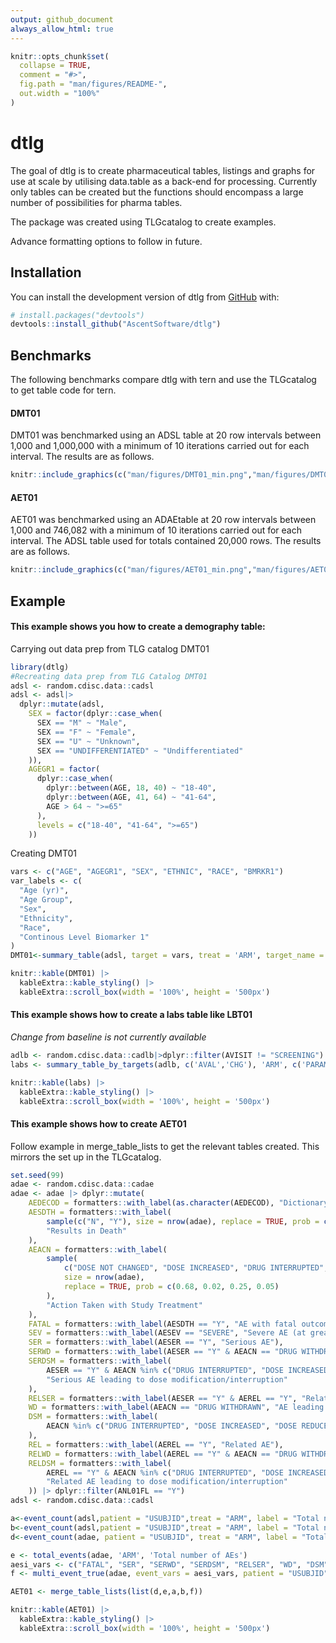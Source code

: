 ```yaml
---
output: github_document
always_allow_html: true
---
```


```r
knitr::opts_chunk$set(
  collapse = TRUE,
  comment = "#>",
  fig.path = "man/figures/README-",
  out.width = "100%"
)
```

# dtlg

The goal of dtlg is to create pharmaceutical tables, listings and graphs for use at scale by utilising data.table as a back-end for processing. Currently only tables can be created but the functions should encompass a large number of possibilities for pharma tables.

The package was created using TLGcatalog to create examples.

Advance formatting options to follow in future.

## Installation

You can install the development version of dtlg from [GitHub](https://github.com/) with:

``` r
# install.packages("devtools")
devtools::install_github("AscentSoftware/dtlg")
```

## Benchmarks

The following benchmarks compare dtlg with tern and use the TLGcatalog to get table code for tern.

#### DMT01

DMT01 was benchmarked using an ADSL table at 20 row intervals between 1,000 and 1,000,000 with a minimum of 10 iterations carried out for each interval. The results are as follows.

```r

knitr::include_graphics(c("man/figures/DMT01_min.png","man/figures/DMT01_median.png"))

```

#### AET01

AET01 was benchmarked using an ADAEtable at 20 row intervals between 1,000 and 746,082 with a minimum of 10 iterations carried out for each interval. The ADSL table used for totals contained 20,000 rows. The results are as follows.

```r

knitr::include_graphics(c("man/figures/AET01_min.png","man/figures/AET01_median.png"))
```

## Example

#### This example shows you how to create a demography table:

Carrying out data prep from TLG catalog DMT01

```r
library(dtlg)
#Recreating data prep from TLG Catalog DMT01
adsl <- random.cdisc.data::cadsl
adsl <- adsl|>
  dplyr::mutate(adsl,
    SEX = factor(dplyr::case_when(
      SEX == "M" ~ "Male",
      SEX == "F" ~ "Female",
      SEX == "U" ~ "Unknown",
      SEX == "UNDIFFERENTIATED" ~ "Undifferentiated"
    )),
    AGEGR1 = factor(
      dplyr::case_when(
        dplyr::between(AGE, 18, 40) ~ "18-40",
        dplyr::between(AGE, 41, 64) ~ "41-64",
        AGE > 64 ~ ">=65"
      ),
      levels = c("18-40", "41-64", ">=65")
    ))

```

Creating DMT01

```r
vars <- c("AGE", "AGEGR1", "SEX", "ETHNIC", "RACE", "BMRKR1")
var_labels <- c(
  "Age (yr)",
  "Age Group",
  "Sex",
  "Ethnicity",
  "Race",
  "Continous Level Biomarker 1"
)
DMT01<-summary_table(adsl, target = vars, treat = 'ARM', target_name = var_labels)
```

```r
knitr::kable(DMT01) |>
  kableExtra::kable_styling() |>
  kableExtra::scroll_box(width = '100%', height = '500px')
```

#### This example shows how to create a labs table like LBT01

*Change from baseline is not currently available*

```r
adlb <- random.cdisc.data::cadlb|>dplyr::filter(AVISIT != "SCREENING")
labs <- summary_table_by_targets(adlb, c('AVAL','CHG'), 'ARM', c('PARAM','AVISIT'))
```

```r
knitr::kable(labs) |>
  kableExtra::kable_styling() |>
  kableExtra::scroll_box(width = '100%', height = '500px')
```

#### **This example shows how to create AET01**

Follow example in merge_table_lists to get the relevant tables created. This mirrors the set up in the TLGcatalog.

```r
set.seed(99)
adae <- random.cdisc.data::cadae
adae <- adae |> dplyr::mutate(
    AEDECOD = formatters::with_label(as.character(AEDECOD), "Dictionary-Derived Term"),
    AESDTH = formatters::with_label(
        sample(c("N", "Y"), size = nrow(adae), replace = TRUE, prob = c(0.99, 0.01)),
        "Results in Death"
    ),
    AEACN = formatters::with_label(
        sample(
            c("DOSE NOT CHANGED", "DOSE INCREASED", "DRUG INTERRUPTED", "DRUG WITHDRAWN"),
            size = nrow(adae),
            replace = TRUE, prob = c(0.68, 0.02, 0.25, 0.05)
        ),
        "Action Taken with Study Treatment"
    ),
    FATAL = formatters::with_label(AESDTH == "Y", "AE with fatal outcome"),
    SEV = formatters::with_label(AESEV == "SEVERE", "Severe AE (at greatest intensity)"),
    SER = formatters::with_label(AESER == "Y", "Serious AE"),
    SERWD = formatters::with_label(AESER == "Y" & AEACN == "DRUG WITHDRAWN", "Serious AE leading to withdrawal from treatment"),
    SERDSM = formatters::with_label(
        AESER == "Y" & AEACN %in% c("DRUG INTERRUPTED", "DOSE INCREASED", "DOSE REDUCED"),
        "Serious AE leading to dose modification/interruption"
    ),
    RELSER = formatters::with_label(AESER == "Y" & AEREL == "Y", "Related Serious AE"),
    WD = formatters::with_label(AEACN == "DRUG WITHDRAWN", "AE leading to withdrawal from treatment"),
    DSM = formatters::with_label(
        AEACN %in% c("DRUG INTERRUPTED", "DOSE INCREASED", "DOSE REDUCED"), "AE leading to dose modification/interruption"
    ),
    REL = formatters::with_label(AEREL == "Y", "Related AE"),
    RELWD = formatters::with_label(AEREL == "Y" & AEACN == "DRUG WITHDRAWN", "Related AE leading to withdrawal from treatment"),
    RELDSM = formatters::with_label(
        AEREL == "Y" & AEACN %in% c("DRUG INTERRUPTED", "DOSE INCREASED", "DOSE REDUCED"),
        "Related AE leading to dose modification/interruption"
    )) |> dplyr::filter(ANL01FL == "Y")
adsl <- random.cdisc.data::cadsl
```

```r
a<-event_count(adsl,patient = "USUBJID",treat = "ARM", label = "Total number of deaths", .filters = "DTHFL == 'Y'", .total_dt = NULL)
b<-event_count(adsl,patient = "USUBJID",treat = "ARM", label = "Total number of patients withdrawn from study due to an AE", .filters = "DCSREAS == 'ADVERSE EVENT'", .total_dt = NULL)
d<-event_count(adae, patient = "USUBJID", treat = "ARM", label = "Total number of patients with at least one AE",.total_dt = adsl)

e <- total_events(adae, 'ARM', 'Total number of AEs')
aesi_vars <- c("FATAL", "SER", "SERWD", "SERDSM", "RELSER", "WD", "DSM", "REL", "RELWD", "RELDSM", "SEV")
f <- multi_event_true(adae, event_vars = aesi_vars, patient = "USUBJID", treat = "ARM", heading = "Total number of patients with at least one", .total_dt = adsl, indent = "  ")

AET01 <- merge_table_lists(list(d,e,a,b,f))

```

```r
knitr::kable(AET01) |>
  kableExtra::kable_styling() |>
  kableExtra::scroll_box(width = '100%', height = '500px')
```
